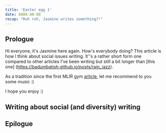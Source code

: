```yaml
---
title: 'Easter egg 1'
date: 8888-08-08
recap: "Ruh roh, Jasmine writes something?!"
---
```



## Prologue
Hi everyone, it's Jasmine here again. How's everybody doing? This article is how I think about social issues writing.
It''s a rather short form one compared to other articles I've been writing but still a bit longer than [this one]
(https://badumbatish.github.io/posts/rain_jazz).

As a tradition since the first MLIR gym [article](https://badumbatish.github.io/posts/going_to_mlir_gym_1), let me
recommend to you some music :)

I hope you enjoy :)
## Writing about social (and diversity) writing
## Epilogue


